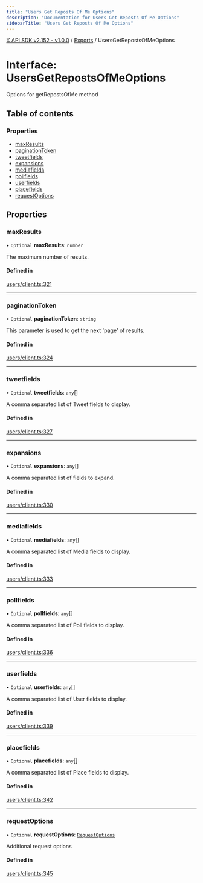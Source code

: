 ```yaml
---
title: "Users Get Reposts Of Me Options"
description: "Documentation for Users Get Reposts Of Me Options"
sidebarTitle: "Users Get Reposts Of Me Options"
---
```


[X API SDK v2.152 - v1.0.0](../README.md) / [Exports](../modules.md) / UsersGetRepostsOfMeOptions

# Interface: UsersGetRepostsOfMeOptions

Options for getRepostsOfMe method

## Table of contents

### Properties

- [maxResults](UsersGetRepostsOfMeOptions.md#maxresults)
- [paginationToken](UsersGetRepostsOfMeOptions.md#paginationtoken)
- [tweetfields](UsersGetRepostsOfMeOptions.md#tweetfields)
- [expansions](UsersGetRepostsOfMeOptions.md#expansions)
- [mediafields](UsersGetRepostsOfMeOptions.md#mediafields)
- [pollfields](UsersGetRepostsOfMeOptions.md#pollfields)
- [userfields](UsersGetRepostsOfMeOptions.md#userfields)
- [placefields](UsersGetRepostsOfMeOptions.md#placefields)
- [requestOptions](UsersGetRepostsOfMeOptions.md#requestoptions)

## Properties

### maxResults

• `Optional` **maxResults**: `number`

The maximum number of results.

#### Defined in

[users/client.ts:321](https://github.com/xdevplatform/xdk/blob/ad4172ef5f68f089e0f077a190b271016dd35bf7/xdk/typescript/src/users/client.ts#L321)

___

### paginationToken

• `Optional` **paginationToken**: `string`

This parameter is used to get the next 'page' of results.

#### Defined in

[users/client.ts:324](https://github.com/xdevplatform/xdk/blob/ad4172ef5f68f089e0f077a190b271016dd35bf7/xdk/typescript/src/users/client.ts#L324)

___

### tweetfields

• `Optional` **tweetfields**: `any`[]

A comma separated list of Tweet fields to display.

#### Defined in

[users/client.ts:327](https://github.com/xdevplatform/xdk/blob/ad4172ef5f68f089e0f077a190b271016dd35bf7/xdk/typescript/src/users/client.ts#L327)

___

### expansions

• `Optional` **expansions**: `any`[]

A comma separated list of fields to expand.

#### Defined in

[users/client.ts:330](https://github.com/xdevplatform/xdk/blob/ad4172ef5f68f089e0f077a190b271016dd35bf7/xdk/typescript/src/users/client.ts#L330)

___

### mediafields

• `Optional` **mediafields**: `any`[]

A comma separated list of Media fields to display.

#### Defined in

[users/client.ts:333](https://github.com/xdevplatform/xdk/blob/ad4172ef5f68f089e0f077a190b271016dd35bf7/xdk/typescript/src/users/client.ts#L333)

___

### pollfields

• `Optional` **pollfields**: `any`[]

A comma separated list of Poll fields to display.

#### Defined in

[users/client.ts:336](https://github.com/xdevplatform/xdk/blob/ad4172ef5f68f089e0f077a190b271016dd35bf7/xdk/typescript/src/users/client.ts#L336)

___

### userfields

• `Optional` **userfields**: `any`[]

A comma separated list of User fields to display.

#### Defined in

[users/client.ts:339](https://github.com/xdevplatform/xdk/blob/ad4172ef5f68f089e0f077a190b271016dd35bf7/xdk/typescript/src/users/client.ts#L339)

___

### placefields

• `Optional` **placefields**: `any`[]

A comma separated list of Place fields to display.

#### Defined in

[users/client.ts:342](https://github.com/xdevplatform/xdk/blob/ad4172ef5f68f089e0f077a190b271016dd35bf7/xdk/typescript/src/users/client.ts#L342)

___

### requestOptions

• `Optional` **requestOptions**: [`RequestOptions`](RequestOptions.md)

Additional request options

#### Defined in

[users/client.ts:345](https://github.com/xdevplatform/xdk/blob/ad4172ef5f68f089e0f077a190b271016dd35bf7/xdk/typescript/src/users/client.ts#L345)
